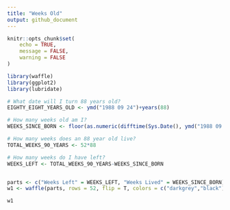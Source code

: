 ```yaml
---
title: "Weeks Old"
output: github_document
---
```


```r
knitr::opts_chunk$set(
	echo = TRUE,
	message = FALSE,
	warning = FALSE
)
```

```r

library(waffle)
library(ggplot2)
library(lubridate)

# What date will I turn 88 years old?
EIGHTY_EIGHT_YEARS_OLD <- ymd("1988 09 24")+years(88)

# How many weeks old am I?
WEEKS_SINCE_BORN <- floor(as.numeric(difftime(Sys.Date(), ymd("1988 09 24"), units = "weeks")))

# How many weeks does an 88 year old live?
TOTAL_WEEKS_90_YEARS <- 52*88

# How many weeks do I have left?
WEEKS_LEFT <- TOTAL_WEEKS_90_YEARS-WEEKS_SINCE_BORN


parts <- c("Weeks Left" = WEEKS_LEFT, "Weeks Lived" = WEEKS_SINCE_BORN)
w1 <- waffle(parts, rows = 52, flip = T, colors = c("darkgrey","black"))+theme(legend.position = "none")

```



```r
w1
```

